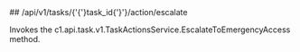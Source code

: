 
<MethodPill method="post" />
## /api/v1/tasks/{'{'}task_id{'}'}/action/escalate

Invokes the c1.api.task.v1.TaskActionsService.EscalateToEmergencyAccess method.